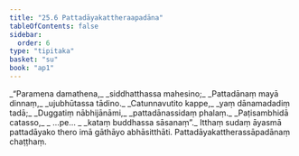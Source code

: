 ```yaml
---
title: "25.6 Pattadāyakattheraapadāna"
tableOfContents: false
sidebar:
  order: 6
type: "tipitaka"
basket: "su"
book: "ap1"
---
```



<DynamicBreadcrumb />

<Division number="20" book="ap1" bookNo="20" page="252">

<Paragraph number="3063" type="verses" book="ap1">
_“Paramena damathena,_  
_siddhatthassa mahesino;_  
_Pattadānaṃ mayā dinnaṃ,_  
_ujubhūtassa tādino._  

</Paragraph>

</Division>
<Division number="21" book="ap1" bookNo="20" page="252">

<Paragraph number="3064" type="verses" book="ap1">
_Catunnavutito kappe,_  
_yaṃ dānamadadiṃ tadā;_  
_Duggatiṃ nābhijānāmi,_  
_pattadānassidaṃ phalaṃ._  

</Paragraph>

</Division>
<Division number="22" book="ap1" bookNo="20" page="252">

<Paragraph number="3065" type="verses" book="ap1">
_Paṭisambhidā catasso,_  
_ …pe… _  
_kataṃ buddhassa sāsanaṃ”._  

</Paragraph>

<Paragraph number="3066" book="ap1">
Itthaṃ sudaṃ āyasmā pattadāyako thero imā gāthāyo abhāsitthāti.

</Paragraph>
</Division>

<Paragraph number="3067" type="center" book="ap1">
Pattadāyakattherassāpadānaṃ chaṭṭhaṃ.
</Paragraph>